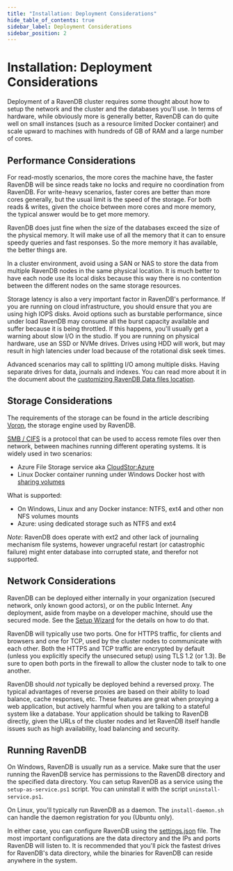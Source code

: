 ```yaml
---
title: "Installation: Deployment Considerations"
hide_table_of_contents: true
sidebar_label: Deployment Considerations
sidebar_position: 2
---
```



# Installation: Deployment Considerations

Deployment of a RavenDB cluster requires some thought about how to setup the network and the cluster and the databases you'll use. 
In terms of hardware, while obviously more is generally better, RavenDB can do quite well on small instances (such as a resource
limited Docker container) and scale upward to machines with hundreds of GB of RAM and a large number of cores.

## Performance Considerations

For read-mostly scenarios, the more cores the machine have, the faster RavenDB will be since reads take no locks and require no 
coordination from RavenDB. For write-heavy scenarios, faster cores are better than more cores generally, but the usual limit is 
the speed of the storage. For both reads & writes, given the choice between more cores and more memory, the typical answer would
be to get more memory. 

RavenDB does just fine when the size of the databases exceed the size of the physical memory. It will
make use of all the memory that it can to ensure speedy queries and fast responses. So the more memory it has available, the better
things are.

In a cluster environment, avoid using a SAN or NAS to store the data from multiple RavenDB nodes in the same physical location.
It is much better to have each node use its local disks because this way there is no contention between the different nodes on the
same storage resources. 

Storage latency is also a very important factor in RavenDB's performance. If you are running on cloud infrastructure, you should 
ensure that you are using high IOPS disks. Avoid options such as burstable performance, since under load RavenDB may consume all the
burst capacity available and suffer because it is being throttled. If this happens, you'll usually get a warning about slow I/O in 
the studio. If you are running on physical hardware, use an SSD or NVMe drives. Drives using HDD will work, but may result in high
latencies under load because of the rotational disk seek times.

Advanced scenarios may call to splitting I/O among multiple disks. Having separate drives for data, journals and indexes. You can
read more about it in the document about the [customizing RavenDB Data files location](../../server/storage/customizing-raven-data-files-locations.mdx).

## Storage Considerations

The requirements of the storage can be found in the article describing [Voron](../../server/storage/storage-engine.mdx#requirements), the storage engine used by RavenDB.

<Admonition type="note" title="SMB / CIFS is not supported for production scenarios" id="smb-cifs-is-not-supported-for-production-scenarios" href="#smb-cifs-is-not-supported-for-production-scenarios">

[SMB / CIFS](https://en.wikipedia.org/wiki/Server_Message_Block) is a protocol that can be used to access remote files over then network, between machines running different operating systems.
It is widely used in two scenarios:

-  Azure File Storage service aka [CloudStor:Azure](https://azure.microsoft.com/en-us/services/storage/files/)   
-  Linux Docker container running under Windows Docker host with [sharing volumes](https://docs.docker.com/storage/volumes/#share-data-among-machines)

What is supported:

- On Windows, Linux and any Docker instance: NTFS, ext4 and other non NFS volumes mounts
- Azure: using dedicated storage such as NTFS and ext4   

_Note_: RavenDB does operate with ext2 and other lack of journaling mechanism file systems, however ungraceful restart (or catastrophic failure) might enter database into corrupted state, and therefor not supported.

</Admonition>

## Network Considerations

RavenDB can be deployed either internally in your organization (secured network, only known good actors), or on the public Internet.
Any deployment, aside from maybe on a developer machine, should use the secured mode. See the 
[Setup Wizard](../../start/installation/setup-wizard.mdx) for the details on how to do that. 

RavenDB will typically use two ports. One for HTTPS traffic, for clients and browsers and one for TCP, used by the cluster nodes to
communicate with each other. Both the HTTPS and TCP traffic are encrypted by default (unless you explicitly specify the unsecured setup)
using TLS 1.2 (or 1.3). Be sure to open both ports in the firewall to allow the cluster node to talk to one another. 

RavenDB should _not_ typically be deployed behind a reversed proxy. The typical advantages of reverse proxies are based on their ability
to load balance, cache responses, etc. These features are great when proxying a web application, but actively harmful when you are talking
to a stateful system like a database. Your application should be talking to RavenDB directly, given the URLs of the cluster nodes and let
RavenDB itself handle issues such as high availability, load balancing and security. 

## Running RavenDB

On Windows, RavenDB is usually run as a service. Make sure that the user running the RavenDB service has permissions to the RavenDB directory
and the specified data directory. You can setup RavenDB as a service using the `setup-as-service.ps1` script. You can uninstall it with the 
script `uninstall-service.ps1`.

On Linux, you'll typically run RavenDB as a daemon. The `install-daemon.sh` can handle the daemon registration for you (Ubuntu only).

In either case, you can configure RavenDB using the [settings.json](../../server/configuration/configuration-options.mdx#settingsjson) file. The most important configurations are the data directory and the 
IPs and ports RavenDB will listen to. It is recommended that you'll pick the fastest drives for RavenDB's data directory, while the binaries
for RavenDB can reside anywhere in the system.

